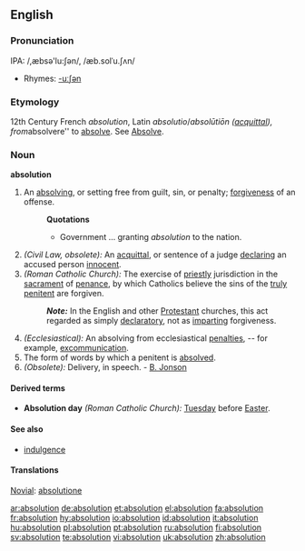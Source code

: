 ==English==

===Pronunciation===
IPA: /,æbsə'lu:ʃən/, /æb.solˈu.ʃʌn/
*Rhymes: [[Rhymes:English:-uːʃən|-uːʃən]]

===Etymology===
12th Century French ''absolution'', Latin ''absolutio''/''absolūtiōn ([[acquittal]]), from ''absolvere'' to [[absolve]]. See [[Absolve]].

===Noun===
'''absolution'''

# An [[absolve|absolving]], or setting free from guilt, sin, or penalty; [[forgiven]]ess of an offense.
#:'''Quotations'''
#:*Government ... granting ''absolution'' to the nation.
# ''(Civil Law, obsolete):'' An [[acquittal]], or sentence of a judge [[declare|declaring]] an accused person [[innocent]].
# ''(Roman Catholic Church):'' The exercise of [[priestly]] jurisdiction in the [[sacrament]] of [[penance]], by which Catholics believe the sins of the [[truly]] [[penitent]] are forgiven.
#:'''''Note:''''' In the English and other [[Protestant]] churches, this act regarded as simply [[declaratory]], not as [[impart]]ing forgiveness.
# ''(Ecclesiastical):'' An absolving from ecclesiastical [[penalty|penalties]], -- for example, [[excommunication]].
# The form of words by which a penitent is [[absolved]].
# ''(Obsolete):'' Delivery, in speech. - [[w:Ben Jonson|B. Jonson]]

====Derived terms====
*'''Absolution day''' ''(Roman Catholic Church):'' [[Tuesday]] before [[Easter]].

====See also====
*[[indulgence]]

====Translations====

[[Novial]]: [[absolutione]]

[[ar:absolution]]
[[de:absolution]]
[[et:absolution]]
[[el:absolution]]
[[fa:absolution]]
[[fr:absolution]]
[[hy:absolution]]
[[io:absolution]]
[[id:absolution]]
[[it:absolution]]
[[hu:absolution]]
[[pl:absolution]]
[[pt:absolution]]
[[ru:absolution]]
[[fi:absolution]]
[[sv:absolution]]
[[te:absolution]]
[[vi:absolution]]
[[uk:absolution]]
[[zh:absolution]]